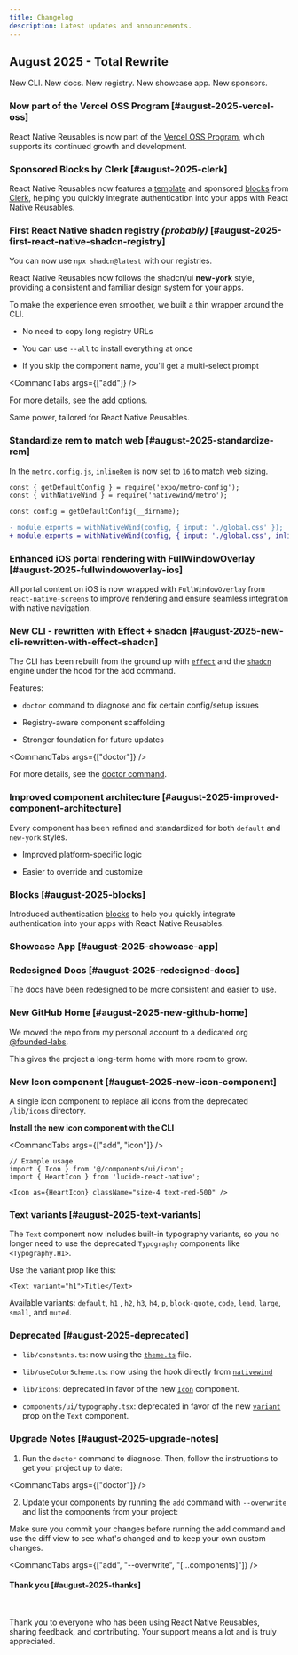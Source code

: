 ```yaml
---
title: Changelog
description: Latest updates and announcements.
---
```



## August 2025 - Total Rewrite

New CLI. New docs. New registry. New showcase app. New sponsors.


### Now part of the Vercel OSS Program [#august-2025-vercel-oss]

<VercelOssBadge />

React Native Reusables is now part of the [Vercel OSS Program](https://vercel.com/oss), which supports its continued growth and development.

### Sponsored Blocks by Clerk [#august-2025-clerk]

<a href="https://go.clerk.com/gjgxNgT" target="_blank" className="block w-fit">
  <ClerkLogo />
</a>

React Native Reusables now features a [template](https://github.com/founded-labs/react-native-reusables-templates/tree/main/clerk-auth) and sponsored [blocks](/docs/blocks/authentication) from [Clerk](https://go.clerk.com/gjgxNgT), helping you quickly integrate authentication into your apps with React Native Reusables.


### First React Native shadcn registry _(probably)_ [#august-2025-first-react-native-shadcn-registry]

You can now use `npx shadcn@latest` with our registries.

React Native Reusables now follows the shadcn/ui **new-york** style, providing a consistent and familiar design system for your apps.

To make the experience even smoother, we built a thin wrapper around the CLI.

- No need to copy long registry URLs

- You can use `--all` to install everything at once

- If you skip the component name, you'll get a multi-select prompt


<CommandTabs args={["add"]} />

<span className="text-sm">For more details, see the [add options](/docs/cli#add).</span> 

Same power, tailored for React Native Reusables.

### Standardize rem to match web [#august-2025-standardize-rem]

In the `metro.config.js`, `inlineRem` is now set to `16` to match web sizing.

```diff title="metro.config.js"
const { getDefaultConfig } = require('expo/metro-config');
const { withNativeWind } = require('nativewind/metro');

const config = getDefaultConfig(__dirname);

- module.exports = withNativeWind(config, { input: './global.css' });
+ module.exports = withNativeWind(config, { input: './global.css', inlineRem: 16 });
```

### Enhanced iOS portal rendering with FullWindowOverlay [#august-2025-fullwindowoverlay-ios]

All portal content on iOS is now wrapped with `FullWindowOverlay` from `react-native-screens` to improve rendering and ensure seamless integration with native navigation.

### New CLI - rewritten with Effect + shadcn [#august-2025-new-cli-rewritten-with-effect-shadcn]

The CLI has been rebuilt from the ground up with [`effect`](https://effect.website) and the [`shadcn`](https://ui.shadcn.com/docs/cli) engine under the hood for the add command.

Features:

- `doctor` command to diagnose and fix certain config/setup issues

- Registry-aware component scaffolding

- Stronger foundation for future updates

<CommandTabs args={["doctor"]} />

<span className="text-sm">For more details, see the [doctor command](/docs/cli#doctor).</span> 

### Improved component architecture [#august-2025-improved-component-architecture]

Every component has been refined and standardized for both `default` and `new-york` styles.

- Improved platform-specific logic

- Easier to override and customize


### Blocks [#august-2025-blocks]

Introduced authentication [blocks](/docs/blocks/authentication) to help you quickly integrate authentication into your apps with React Native Reusables.

### Showcase App [#august-2025-showcase-app]

<DownloadAppBanner />

### Redesigned Docs [#august-2025-redesigned-docs]

The docs have been redesigned to be more consistent and easier to use.

### New GitHub Home [#august-2025-new-github-home]

We moved the repo from my personal account to a dedicated org [@founded-labs](https://github.com/founded-labs).

This gives the project a long-term home with more room to grow.

### New Icon component [#august-2025-new-icon-component]

A single icon component to replace all icons from the deprecated `/lib/icons` directory.

**Install the new icon component with the CLI**

<CommandTabs args={["add", "icon"]} />


```tsx
// Example usage
import { Icon } from '@/components/ui/icon';
import { HeartIcon } from 'lucide-react-native';

<Icon as={HeartIcon} className="size-4 text-red-500" />

```

### Text variants [#august-2025-text-variants]

The `Text` component now includes built-in typography variants, so you no longer need to use the deprecated `Typography` components like `<Typography.H1>`.

Use the variant prop like this:

```tsx
<Text variant="h1">Title</Text>
```

Available variants: `default`, `h1` , `h2`, `h3`, `h4`, `p`, `block-quote`, `code`, `lead`, `large`, `small`, and `muted`.

### Deprecated [#august-2025-deprecated]

- `lib/constants.ts`: now using the [`theme.ts`](/docs/customization#themets) file.

- `lib/useColorScheme.ts`: now using the hook directly from [`nativewind`](https://www.nativewind.dev/docs/api/use-color-scheme)

- `lib/icons`: deprecated in favor of the new [`Icon`](#august-2025-new-icon-component) component.

- `components/ui/typography.tsx`: deprecated in favor of the new [`variant`](#august-2025-text-variants) prop on the `Text` component.

### Upgrade Notes [#august-2025-upgrade-notes]
1. Run the `doctor` command to diagnose. Then, follow the instructions to get your project up to date:

<CommandTabs args={["doctor"]} />

2. Update your components by running the `add` command with `--overwrite` and list the components from your project:

<Callout type="warn">
  Make sure you commit your changes before running the add command and use the diff view to see what's changed and to keep
  your own custom changes.
</Callout>

<CommandTabs args={["add", "--overwrite", "[...components]"]} />

<span className='sr-only'>

#### Thank you [#august-2025-thanks]

</span>

<br />

Thank you to everyone who has been using React Native Reusables, sharing feedback, and contributing.
Your support means a lot and is truly appreciated.